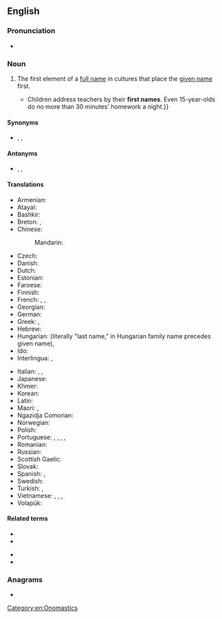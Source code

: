 {{also|first-name}}
==English==

===Pronunciation===
* {{audio|en|En-uk-first name.ogg|Audio (UK)}}

===Noun===
{{en-noun}}

# The first element of a [[full name]] in cultures that place the [[given name]] first.
#* {{quote-journal|en|date=2013-07-19|author={{w|Peter Wilby}}
|volume=189|issue=6|page=30|magazine={{w|The Guardian Weekly}}
|title=[http://www.theguardian.com/education/2013/jul/01/education-michael-gove-finland-gcse Finland spreads word on schools]
|passage=Imagine a country where children do nothing but play until they start compulsory schooling at age seven. Then, without exception, they attend comprehensives until the age of 16.{{...}}Children address teachers by their '''first names'''. Even 15-year-olds do no more than 30 minutes' homework a night.}}

====Synonyms====
* {{sense|first element of a full name}} {{l|en|birth name}}, {{l|en|given name}}, {{l|en|forename}}

====Antonyms====
* {{sense|first element of a full name}} {{l|en|family name}}, {{l|en|last name}}, {{l|en|surname}}

====Translations====
{{trans-top|name chosen by parents}}
* Armenian: {{t+|hy|անուն}}
* Atayal: {{t|tay|lalu}}
* Bashkir: {{t|ba|исем|sc=Cyrl}}
* Breton: {{t+|br|kentanv|m}}, {{t+|br|anv-badez|m}}
* Chinese:
*: Mandarin: {{t+|cmn|名字|tr=míngzi|sc=Hani}}
* Czech: {{t+|cs|křestní jméno|n}}
* Danish: {{t+|da|fornavn|n}}
* Dutch: {{t+|nl|voornaam|m}}
* Estonian: {{t+|et|eesnimi}}
* Faroese: {{t+|fo|fornavn|n}}
* Finnish: {{t+|fi|etunimi}}
* French: {{t+|fr|prénom|m}}, {{t+|fr|petit nom|m}}, {{t+|fr|nom de baptême|m}}
* Georgian: {{t|ka|სახელი}}
* German: {{t+|de|Vorname|m}}
* Greek: {{t+|el|μικρό όνομα|n}}, {{t+|el|μικρό|n}}
* Hebrew: {{t+|he|שם פרטי|m|tr=shem prati}}
* Hungarian: {{t+|hu|utónév}} (literally "last name," in Hungarian family name precedes given name), {{t+|hu|keresztnév}}
* Ido: {{t+|io|prenomo}}
* Interlingua: {{t|ia|prenomine}}, {{t|ia|prime nomine}}
{{trans-mid}}
* Italian: {{t+|it|nome|m}}, {{t|it|nome di battesimo|m}}, {{t+|it|nome proprio|m}}
* Japanese: {{t+|ja|名前|tr=なまえ, namae|sc=Jpan}}
* Khmer: {{t+|km|ឈ្មោះ|tr=chmʊəh|sc=Khmr}}
* Korean: {{t+|ko|이름}}
* Latin: {{t|la|praenomen|n}}
* Maori: {{t|mi|ingoa karanga}}, {{t|mi|ingoa kārangaranga}}
* Ngazidja Comorian: {{t|zdj|ismu}}
* Norwegian: {{t+|no|fornavn|n}}
* Polish: {{t+|pl|imię|n}}
* Portuguese: {{t+|pt|prenome|m}}, {{t+|pt|nome|m}}, {{t|pt|primeiro nome|m}}, {{t|pt|nome próprio|m}}, {{t|pt|nome de batismo|m}}
* Romanian: {{t+|ro|prenume|n}}
* Russian: {{t+|ru|и́мя|n}}
* Scottish Gaelic: {{t|gd|ainm-baistidh|m}}
* Slovak: {{t|sk|krstné meno|n}}
* Spanish: {{t+|es|nombre}}, {{t+|es|nombre de pila|m}}
* Swedish: {{t+|sv|förnamn}}
* Turkish: {{t+|tr|küçük ad}}, {{t+|tr|ön ad}}
* Vietnamese: {{t+|vi|tên}}, {{t+|vi|tên gọi}}, {{t+|vi|tên thánh}} {{qualifier|Christian}}, {{t|vi|tên chính}}
* Volapük: {{t+|vo|pösodanem}}
{{trans-bottom}}

====Related terms====
{{rel-top|terms related to first name}}
* {{l|en|middle name}}
* {{l|en|nickname}}
{{rel-mid}}
* {{l|en|Christian name}}
* {{l|en|personal name}}
{{rel-bottom}}

===Anagrams===
* {{anagrams|en|a=aefimnrst|tin frames}}

[[Category:en:Onomastics]]